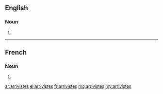 ==English==

===Noun===
{{head|en}}

# {{plural of|arriviste}}

----

==French==

===Noun===
{{head|fr|g=m-p}}

# {{plural of|arriviste|lang=fr}}

[[ar:arrivistes]]
[[el:arrivistes]]
[[fr:arrivistes]]
[[mg:arrivistes]]
[[my:arrivistes]]